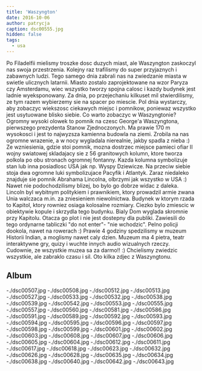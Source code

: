 ```yaml
---
title: 'Waszyngton'
date: 2016-10-06
author: patrycja
caption: dsc00555.jpg
hidden: false
tags:
  - usa
---
```


Po Filadelfii mielismy troszke dosc duzych miast, ale Waszyngton zaskoczyl nas swoja przestrzenia. Kolejny raz trafilismy do super przyjaznych i zabawnych ludzi. Tego samego dnia zabrali nas na zwiedzanie miasta w swietle ulicznych latarnii. Miasto zostalo zaprojektowane na wzor Paryza czy Amsterdamu, wiec wszystko tworzy spojna calosc i kazdy budynek jest ladnie wyeksponowany.
Za dnia, po przejechaniu kilkuset mil stwierdilismy, ze tym razem wybierzemy sie na spacer po miescie. Pol dnia wystarczy, aby zobaczyc wiekszosc ciekawych miejsc i pomnikow, poniewaz wszystko jest usytuowane blisko siebie. Co warto zobaczyc w Waszyngtonie?
Ogromny wysoki olowek to pomnik na czesc George'a Waszyngtona, pierwszego prezydenta Stanow Zjednoczonych. Ma prawie 170 m wysokosci i jest to najwyzsza kamienna budowla na ziemi. Zrobila na nas ogromne wrazenie, a w nocy wygladala nierealnie, jakby spadla z nieba :)
Ze wzniesienia, gdzie stoi pomnik, mozna dostrzec miejsce pamieci ofiar II wojny swiatowej skladajacy sie z 56 granitowych kolumn, ktore tworza polkola po obu stronach ogromnej fontanny. Kazda kolumna symbolizuje stan lub inna posiadlosc USA jak np. Wyspy Dziewicze. Na przeciw siebie stoja dwa ogromne luki symbolizujace Pacyfik i Atlantyk.
Zaraz niedaleko znajduje sie pomnik Abrahama Lincolna, olbrzymi jak wszystko w USA :) Nawet nie podochodzilismy blizej, bo bylo go dobrze widac z daleka. Lincoln byl wybitnym politykiem i prawnikiem, ktory prowadzil armie zwana Unia walczaca m.in. za zniesieniem niewolnictwa.
Budynek w ktorym rzada to Kapitol, ktory rowniez osiaga kolosalne rozmiary. Ciezko bylo zmiescic w obiektywie kopule i skrzydla tego budynku. Bialy Dom wyglada skromnie przy Kapitolu. Otacza go plot i nie jest dostepny dla publiki. Zawiesili do tego ordynarne tabliczki "do not enter"- "nie wchodzic". Pelno policji dookola, nawet na rowerach :)
Prawie 4 godziny spedzilismy w muzeum Historii Indian, a moglismy nawet caly dzien. Muzeum ma 4 pietra, teatr interaktywne gry, quizy i wuchte innych audio wizualnych rzeczy. Cudownie, ze wszystkie muzea sa za darmo!! :) Chcielismy zwiedzic wszystkie, ale zabraklo czasu i sil. Oto kilka zdjec z Waszyngtonu.

## Album

<grid columns="2">
  -./dsc00507.jpg -./dsc00508.jpg -./dsc00512.jpg -./dsc00513.jpg
  -./dsc00527.jpg -./dsc00533.jpg -./dsc00532.jpg -./dsc00538.jpg
  -./dsc00539.jpg -./dsc00542.jpg -./dsc00553.jpg -./dsc00555.jpg
</grid>

<grid>
  -./dsc00557.jpg -./dsc00560.jpg -./dsc00581.jpg -./dsc00586.jpg
  -./dsc00591.jpg -./dsc00589.jpg -./dsc00592.jpg -./dsc00593.jpg
  -./dsc00594.jpg -./dsc00595.jpg -./dsc00596.jpg -./dsc00597.jpg
  -./dsc00598.jpg -./dsc00599.jpg -./dsc00601.jpg -./dsc00602.jpg
  -./dsc00603.jpg -./dsc00608.jpg -./dsc00607.jpg -./dsc00606.jpg
  -./dsc00605.jpg -./dsc00604.jpg -./dsc00612.jpg -./dsc00611.jpg
  -./dsc00617.jpg -./dsc00618.jpg
</grid>

<grid columns="2">
  -./dsc00623.jpg -./dsc00632.jpg -./dsc00626.jpg -./dsc00628.jpg
  -./dsc00635.jpg -./dsc00634.jpg -./dsc00638.jpg -./dsc00640.jpg
  -./dsc00642.jpg -./dsc00643.jpg
</grid>

